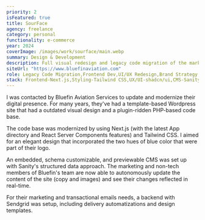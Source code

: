 ```yaml
---
priority: 2
isFeatured: true
title: SourFace
agency: freelance
category: personal
functionality: e-commerce
year: 2024
coverImage: /images/work/sourface/main.webp
summary: Design & Development
description: Full visual redesign and legacy code migration of the marketing website for the Miami-based aviation company Bluefin Aviation Services.
siteUrl: "https://www.bluefinaviation.com"
role: Legacy Code Migration,Frontend Dev,UI/UX Redesign,Brand Strategy,Identity Design,Marketing System
stack: Frontend-Next.js,Styling-Tailwind CSS,UX/UI-shadcn/ui,CMS-Sanity,Marketing-Sendgrid
---
```


I was contacted by Bluefin Aviation Services to update and modernize their digital presence. For many years, they've had a template-based Wordpress site that had a outdated visual design and a plugin-ridden PHP-based code base.

The code base was modernized by using Next.js (with the latest App directory and React Server Components features) and Tailwind CSS. I aimed for an elegant design that incorporated the two hues of blue color that were part of their logo.

An embedded, schema customizable, and previewable CMS was set up with Sanity's structured data approach. The marketing and non-tech members of Bluefin's team are now able to autonomously update the content of the site (copy and images) and see their changes reflected in real-time.

For their marketing and transactional emails needs, a backend with Sendgrid was setup, including delivery automatizations and design templates.

